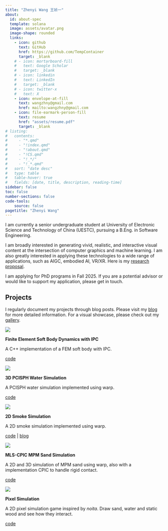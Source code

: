 ```yaml
---
title: "Zhenyi Wang 王祯一"
about:
  id: about-spec
  template: solana
  image: assets/avatar.png
  image-shape: rounded
  links:
    - icon: github
      text: GitHub
      href: https://github.com/TempContainer
      target: _blank
    # - icon: mortarboard-fill
    #   text: Google Scholar
    #   target: _blank
    # - icon: linkedin
    #   text: LinkedIn
    #   target: _blank
    # - icon: twitter-x
    #   text: X
    - icon: envelope-at-fill
      text: wangzhny@gmail.com
      href: mailto:wangzhny@gmail.com
    - icon: file-earmark-person-fill
      text: resume
      href: "assets/resume.pdf"
      target: _blank
# listing:
#   contents:
#     - "*.qmd"
#     - "!index.qmd"
#     - "!about.qmd"
#     - "!CS.qmd"
#     - "!_*/"
#     - "!_*.qmd"
#   sort: "date desc"
#   type: table
#   table-hover: true
#   fields: [date, title, description, reading-time]
sidebar: false
toc: false
number-sections: false
code-tools:
    source: false
pagetitle: "Zhenyi Wang"
---
```


::: {#about-spec}

I am currently a senior undergraduate student at University of Electronic Science and Technology of China (UESTC), pursuing a B.Eng. in Software Engineering.

I am broadly interested in generating vivid, realistic, and interactive visual content at the intersection of computer graphics and machine learning. I am also greatly interested in applying these technologies to a wide range of applications, such as AIGC, embodied AI, VR/XR. Here is my [research proposal]().

::: {.callout-important appearance="simple"}
I am applying for PhD programs in Fall 2025. If you are a potential advisor or would like to support my application, please get in touch.
:::
:::

<!-- ## Publications

::: {.pub-item}
![](assets/class.jpg)

::: {.pub-content}
**A Convex Formulation of Material Points and Rigid Bodies with GPU-Accelerated Async-Coupling for Interactive Simulation**

[Chang Yu](link)\*, **Wenxin Du**\* (equal contributions), [Zeshun Zong](link), [Alejandro Castro](link), Chenfanfu Jiang, Xuchen Han

*IEEE/RSJ International Conference on Intelligent Robots and Systems (IROS), 2025* 

[preprint](link) | [code](link) | [video](link)
:::
::: -->

## Projects

I regularly document my projects through blog posts. Please visit my [blog](blog.qmd) for more detailed information. For a visual showcase, please check out my [gallery](gallery.qmd).

::: {.pub-item}
![](assets/ipc_teaser.png)

::: {.pub-content}
**Finite Element Soft Body Dynamics with IPC**

A C++ implementation of a FEM soft body with IPC.

[code](https://github.com/TempContainer/fem-ipc)
:::
:::

::: {.pub-item}
![](assets/sph_teaser.png)

::: {.pub-content}
**3D PCISPH Water Simulation**

A PCISPH water simulation implemented using warp.

[code](https://github.com/TempContainer/simple-fluid)
:::
:::

::: {.pub-item}
![](assets/smoke_teaser.png)

::: {.pub-content}
**2D Smoke Simulation**

A 2D smoke simulation implemented using warp.

[code](https://github.com/TempContainer/simple-fluid) | [blog](blogs/smoke_sim.qmd)
:::
:::

::: {.pub-item}
![](assets/sand_teaser.png)

::: {.pub-content}
**MLS-CPIC MPM Sand Simulation**

A 2D and 3D simulation of MPM sand using warp, also with a implementation CPIC to handle rigid contact.

[code](https://github.com/TempContainer/sand-MPM)
:::
:::

::: {.pub-item}
![](assets/noita_teaser.png)

::: {.pub-content}
**Pixel Simulation**

A 2D pixel simulation game inspired by _noita_. Draw sand, water and static wood and see how they interact.

[code](https://github.com/TempContainer/ToyPixelSim)
:::
:::